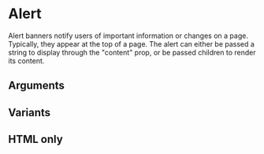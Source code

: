 
<Meta title="Components/Alert" component={Alert} argTypes={argTypes} />

# Alert

Alert banners notify users of important information or changes on a page. Typically, they appear at the top of a page. The alert can either be passed
a string to display through the "content" prop, or be passed children to render its content.


<Canvas>
  <Story story={stories.Default} name="Default" />
</Canvas>

## Arguments

<ArgsTable story="Default" />

## Variants

<Canvas>
  <Story story={stories.Info} name="Info" />
  <Story story={stories.Warning} name="Warning" />
  <Story story={stories.Danger} name="Danger" />
</Canvas>

## HTML only

<Canvas>
  <Story story={stories.HTML} name="html" />
</Canvas>
